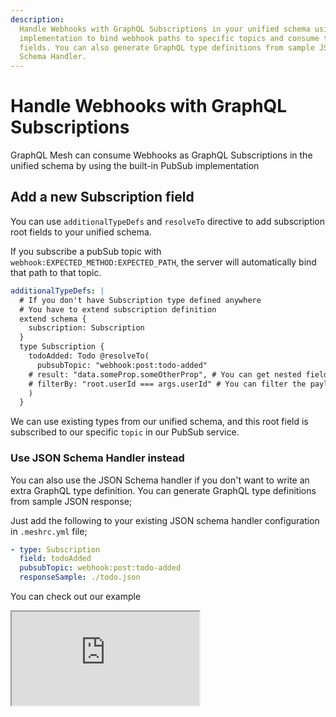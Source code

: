 ```yaml
---
description:
  Handle Webhooks with GraphQL Subscriptions in your unified schema using GraphQL Mesh. Use PubSub
  implementation to bind webhook paths to specific topics and consume them as subscription root
  fields. You can also generate GraphQL type definitions from sample JSON responses using the JSON
  Schema Handler.
---
```



# Handle Webhooks with GraphQL Subscriptions

GraphQL Mesh can consume Webhooks as GraphQL Subscriptions in the unified schema by using the
built-in PubSub implementation

## Add a new Subscription field

You can use `additionalTypeDefs` and `resolveTo` directive to add subscription root fields to your
unified schema.

If you subscribe a pubSub topic with `webhook:EXPECTED_METHOD:EXPECTED_PATH`, the server will
automatically bind that path to that topic.

```yaml filename=".meshrc.yaml"
additionalTypeDefs: |
  # If you don't have Subscription type defined anywhere
  # You have to extend subscription definition
  extend schema {
    subscription: Subscription
  }
  type Subscription {
    todoAdded: Todo @resolveTo(
      pubsubTopic: "webhook:post:todo-added"
    # result: "data.someProp.someOtherProp", # You can get nested fields
    # filterBy: "root.userId === args.userId" # You can filter the payload by `userId` for example
    )
  }
```

We can use existing types from our unified schema, and this root field is subscribed to our specific
`topic` in our PubSub service.

### Use JSON Schema Handler instead

You can also use the JSON Schema handler if you don't want to write an extra GraphQL type
definition. You can generate GraphQL type definitions from sample JSON response;

Just add the following to your existing JSON schema handler configuration in `.meshrc.yml` file;

```yaml filename=".meshrc.yaml"
- type: Subscription
  field: todoAdded
  pubsubTopic: webhook:post:todo-added
  responseSample: ./todo.json
```

<Callout>You can check out our example</Callout>

<iframe
  src="https://codesandbox.io/embed/github/Urigo/graphql-mesh/tree/master/examples/json-schema-subscriptions?fontsize=14&hidenavigation=1&theme=dark&module=%2F.meshrc.yml"
  className="w-full mt-6 h-[500px] rounded-md"
  title="json-schema-subscriptions"
  allow="geolocation; microphone; camera; midi; vr; accelerometer; gyroscope; payment; ambient-light-sensor; encrypted-media; usb"
  sandbox="allow-modals allow-forms allow-popups allow-scripts allow-same-origin"
/>
